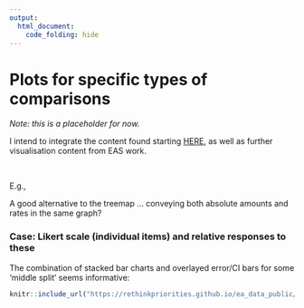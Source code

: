 ```yaml
---
output:
  html_document:
    code_folding: hide
---
```


# Plots for specific types of comparisons

*Note: this is a placeholder for now.*

I intend to integrate the content found starting [HERE](https://rethinkpriorities.github.io/methodology-statistics-design/presentation.html#case-relative-shares-of-a-total-e.g.-shares-of-ea-population-by-referrer-or-donation-totals-by-country), as well as further visualisation content from EAS work.

\

E.g.,

A good alternative to the treemap ... conveying both absolute amounts and rates in the same graph?

### Case: Likert scale (individual items) and relative responses to these {-}


The combination of stacked bar charts and overlayed error/CI bars for some 'middle split' seems informative:


```r

knitr::include_url("https://rethinkpriorities.github.io/ea_data_public/eas-engagement.html#summary-charts")

```

